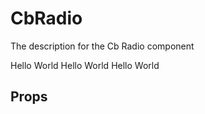 
<Meta title="atom/CbRadio" component={CbRadio} />

# CbRadio

The description for the Cb Radio component

<Canvas withSource="open">
  <Story name="Example-1">
    <CbRadio name="Test Name" colour="blue">
      Hello World
    </CbRadio>
  </Story>
</Canvas>

<Canvas>
  <Story name="Example-2">
    <CbRadio name="Test Name" colour="red">
      Hello World
    </CbRadio>
  </Story>
  <Story name="Example-2-variant">
    <CbRadio name="Test Name" colour="green">
      Hello World
    </CbRadio>
  </Story>
</Canvas>

## Props

<ArgsTable of={CbRadio} />
